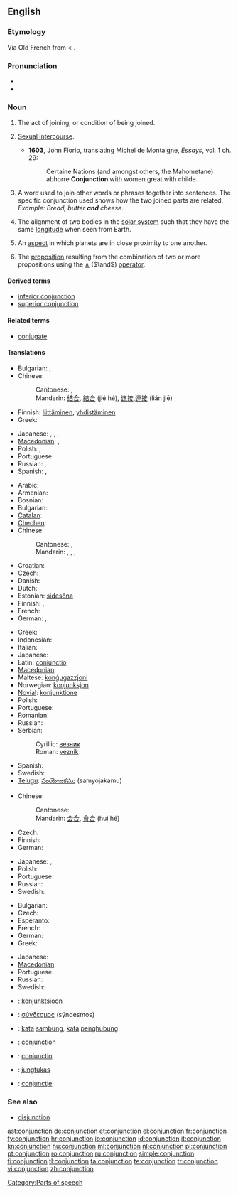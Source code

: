 ==English==
{{wikipedia}}

===Etymology===
Via Old French from {{etyl|la}} {{term|coniunctio|coniūnctiō|joining}} < {{term|coniungere||to join}}.

===Pronunciation===
* {{audio|en-us-conjunction.ogg|Audio (US)}}
* {{rhymes|ʌŋkʃən}}

===Noun===
{{en-noun}}

# The act of joining, or condition of being joined.
# {{obsolete}} [[sexual intercourse|Sexual intercourse]].
#* '''1603''', John Florio, translating Michel de Montaigne, ''Essays'', vol. 1 ch. 29:
#*: Certaine Nations (and amongst others, the Mahometane) abhorre '''Conjunction''' with women great with childe.
# {{grammar}} A word used to join other words or phrases together into sentences. The specific conjunction used shows how the two joined parts are related. ''Example: Bread, butter '''and''' cheese.''
# {{astronomy}} The alignment of two bodies in the [[solar system]] such that they have the same [[longitude]] when seen from Earth.
# {{astrology}} An [[aspect]] in which planets are in close proximity to one another.
# {{context|logic}} The [[proposition]] resulting from the combination of two or more propositions using the [[∧]] (<math>\and</math>) [[operator]].

====Derived terms====
* [[inferior conjunction]]
* [[superior conjunction]]

====Related terms====
* [[conjugate]]

====Translations====

{{trans-top|act of joining or being joined}}
* Bulgarian: {{t|bg|съединение|n}},  {{t|bg|свързване}}
* Chinese:
*: Cantonese: {{tø|yue|結合|tr=git3 hap6|sc=Hani|xs=Cantonese}}, {{tø|yue|連接|tr=lin4 zip3|sc=Hani|xs=Cantonese}}
*: Mandarin: [[结合]], [[結合]] (jié hé), [[连接]],[[連接]] (lián jiē)
* Finnish: [[liittäminen]], [[yhdistäminen]]
* Greek: {{t|el|σύνδεση|f}}
{{trans-mid}}
* Japanese: {{t+|ja|結合|tr=ketsugō}}, {{t|ja|接合|tr=setsugō}}, {{t|ja|接続|tr=setsuzoku}}, {{t-|ja|連接|tr=rensetsu}}
* [[Macedonian]]: {{t-|mk|спој|m|tr=spoj}}, {{t|mk|врска|f|tr=v'rska}}
* Polish: {{t|pl|łączenie|n}}, {{t+|pl|połączenie|n}}
* Portuguese: {{t+|pt|conjunção|f}}
* Russian: {{t+|ru|союз|m|tr=sojúz}}, {{t+|ru|связь|f|tr=svjaz’}}
* Spanish: {{t+|es|conjunción|f}}, {{t+|es|unión|f}}
{{trans-bottom}}

{{trans-top|grammar: word used to join words or phrases}}
* Arabic: {{t|ar|حرف عطف|m|tr=Harf `aTf}}
* Armenian: {{t-|hy|շաղկապ|tr=šaġkap}}
* Bosnian: {{t-|bs|veznik|m}}
* Bulgarian: {{t|bg|съюз|m}}
* [[Catalan]]: {{t|ca|conjunció|f}}
* [[Chechen]]: {{tø|ce|хуттург}}
* Chinese:
*: Cantonese: {{tø|yue|連接詞|tr=lin4 zip3 ci4|sc=Hani|xs=Cantonese}}, {{tø|yue|連詞|tr=lin4 ci4|sc=Hani|xs=Cantonese}}
*: Mandarin: {{t|cmn|連接詞|sc=Hani}},  {{t|cmn|连接词|tr=liánjiēcí|sc=Hani}},  {{t|cmn|連詞|sc=Hani}},  {{t|cmn|连词|tr=liáncí|sc=Hani}}
* Croatian: {{t+|hr|veznik|m}}
* Czech: {{t-|cs|spojka|f}}
* Danish: {{t+|da|bindeord}}
* Dutch: {{t+|nl|voegwoord|n}}
* Estonian: [[sidesõna]]
* Finnish: {{t+|fi|konjunktio}}, {{t+|fi|sidesana}}
* French: {{t+|fr|conjonction|f}}
* German: {{t+|de|Konjunktion|f}}, {{t+|de|Bindewort|n}}
{{trans-mid}}
* Greek: {{t+|el|σύνδεσμος|m}}
* Indonesian: {{t-|id|kata penghubung|xs=Indonesian}}
* Italian: {{t+|it|congiunzione|f}}
* Japanese: {{t+|ja|接続詞|tr=setsuzokushi}}
* Latin: [[coniunctio]] {{f}}
* [[Macedonian]]: {{t|mk|сврзник|m|tr=sv'rznik}}
* Maltese: [[konġugazzjoni]]
* Norwegian: [[konjunksjon]] {{m}}
* [[Novial]]: [[konjunktione]]
* Polish: {{t+|pl|spójnik|m}}
* Portuguese: {{t+|pt|conjunção|f}}
* Romanian: {{t+|ro|conjuncţie|f}}
* Russian: {{t+|ru|союз|m|tr=sojúz}}
* Serbian:
*: Cyrillic: [[везник]] {{m}}
*: Roman: [[veznik#Serbian|veznik]] {{m}}
* Spanish: {{t+|es|conjunción|f}}
* Swedish: {{t+|sv|konjunktion|c}}
* [[Telugu]]: [[సంయోజకము]] (samyojakamu)
{{trans-bottom}}

{{trans-top|astronomy: alignment of two bodies in the solar system such that they have the same longitude when seen from Earth}}
* Chinese:
*: Cantonese: {{tø|yue|會合|tr=wui6 hap6|sc=Hani|xs=Cantonese}}
*: Mandarin: [[会合]], [[會合]] (huì hé)
* Czech: {{t-|cs|konjunkce}}
* Finnish: {{t+|fi|konjunktio}}
* German: {{t+|de|Konjunktion|f}}
{{trans-mid}}
* Japanese: {{t-|ja|会合|tr=kaigō}}, {{t+|ja|合|tr=gō}}
* Polish: {{t+|pl|koniunkcja|f}}
* Portuguese: {{t+|pt|conjunção|f}}
* Russian: {{t+|ru|конъюнкция|f|tr=konjúnkcija}}
* Swedish: {{t+|sv|konjunktion|c}}
{{trans-bottom}}

{{trans-top|logic: proposition resulting from the combination of two or more propositions using the and operator}}
* Bulgarian: {{t|bg|съединение|n}}
* Czech: {{t-|cs|konjunkce|f}}
* Esperanto: {{t|eo|konjunkcio|xs=Esperanto}}
* French: {{t+|fr|conjonction|f}}
* German: {{t+|de|Konjunktion|f}}
* Greek: {{t+|el|σύζευξη|f}}
{{trans-mid}}
* Japanese: {{t-|ja|連接|tr=rensetsu}}
* [[Macedonian]]: {{t|mk|конјункција|f|tr=konjúnkcija}}
* Portuguese: {{t+|pt|conjunção|f}}
* Russian: {{t|ru|конъюнкция|f|tr=konjúnkcija}}
* Swedish: {{t+|sv|konjunktion|c}}
{{trans-bottom}}

{{checktrans-top}}
* {{ttbc|Estonian}}: [[konjunktsioon]]
* {{ttbc|Ancient Greek}}: [[σύνδεσμος]] (sýndesmos) {{m}}
* {{ttbc|Indonesian}}: [[kata]] [[sambung]], [[kata]] [[hubung|penghubung]]
* {{ttbc|Interlingua}}: conjunction
* {{ttbc|Latin}}: [[coniunctio]] {{f}}
* {{ttbc|Lithuanian}}: [[jungtukas]] {{m}}
* {{ttbc|Romanian}}: [[conjuncţie]] {{f}}
{{trans-bottom}}

===See also===
* [[disjunction]]

[[Category:Parts of speech]]

[[ast:conjunction]]
[[de:conjunction]]
[[et:conjunction]]
[[el:conjunction]]
[[fr:conjunction]]
[[fy:conjunction]]
[[hr:conjunction]]
[[io:conjunction]]
[[id:conjunction]]
[[it:conjunction]]
[[kn:conjunction]]
[[hu:conjunction]]
[[ml:conjunction]]
[[nl:conjunction]]
[[pl:conjunction]]
[[pt:conjunction]]
[[ro:conjunction]]
[[ru:conjunction]]
[[simple:conjunction]]
[[fi:conjunction]]
[[tl:conjunction]]
[[ta:conjunction]]
[[te:conjunction]]
[[tr:conjunction]]
[[vi:conjunction]]
[[zh:conjunction]]